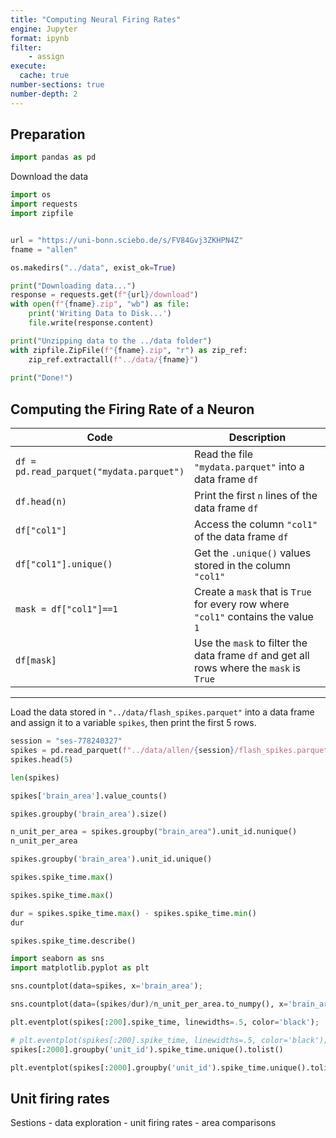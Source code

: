 ```yaml
---
title: "Computing Neural Firing Rates"
engine: Jupyter
format: ipynb
filter:
    - assign
execute: 
  cache: true
number-sections: true
number-depth: 2
---
```


## Preparation

```python
import pandas as pd
```

Download the data
```python
import os
import requests
import zipfile


url = "https://uni-bonn.sciebo.de/s/FV84Gvj3ZKHPN4Z"
fname = "allen"

os.makedirs("../data", exist_ok=True)

print("Downloading data...")
response = requests.get(f"{url}/download")
with open(f"{fname}.zip", "wb") as file:
    print('Writing Data to Disk...')
    file.write(response.content)

print("Unzipping data to the ../data folder")
with zipfile.ZipFile(f"{fname}.zip", "r") as zip_ref:
    zip_ref.extractall(f"../data/{fname}")
    
print("Done!")
```

## Computing the Firing Rate of a Neuron

| Code | Description |
| --- | --- |
| `df = pd.read_parquet("mydata.parquet")` | Read the file `"mydata.parquet"` into a data frame `df` |
| `df.head(n)` | Print the first `n` lines of the data frame `df` |
| `df["col1"]` | Access the column `"col1"` of the data frame `df` |
| `df["col1"].unique()` | Get the `.unique()` values stored in the column `"col1"` |
| `mask = df["col1"]==1` | Create a `mask` that is `True` for every row where `"col1"` contains the value `1` |
| `df[mask]` | Use the `mask` to filter the data frame `df` and get all rows where the `mask` is `True` |

---


:::{#exr-}
Load the data stored in `"../data/flash_spikes.parquet"` into a data frame and assign it to a variable `spikes`, then print the first 5 rows.
:::
:::{sol.}
```python
session = "ses-778240327"
spikes = pd.read_parquet(f"../data/allen/{session}/flash_spikes.parquet")
spikes.head(5)
```
:::


```python
len(spikes)
```

```python
spikes['brain_area'].value_counts()
```

```python
spikes.groupby('brain_area').size()
```

```python
n_unit_per_area = spikes.groupby("brain_area").unit_id.nunique()
n_unit_per_area
```

```python
spikes.groupby('brain_area').unit_id.unique()
```

```python
spikes.spike_time.max()
```

```python
spikes.spike_time.max()
```

```python
dur = spikes.spike_time.max() - spikes.spike_time.min()
dur
```

```python
spikes.spike_time.describe()
```

```python
import seaborn as sns
import matplotlib.pyplot as plt
```

```python
sns.countplot(data=spikes, x='brain_area');
```


```python
sns.countplot(data=(spikes/dur)/n_unit_per_area.to_numpy(), x='brain_area');
```

```python
plt.eventplot(spikes[:200].spike_time, linewidths=.5, color='black');
```


```python
# plt.eventplot(spikes[:200].spike_time, linewidths=.5, color='black');
spikes[:2000].groupby('unit_id').spike_time.unique().tolist()
```


```python
plt.eventplot(spikes[:2000].groupby('unit_id').spike_time.unique().tolist())
```

## Unit firing rates

Sestions
- data exploration
- unit firing rates
- area comparisons